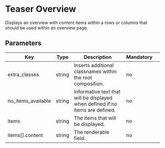 # Teaser Overview

Displays an overview with content items within a rows or columns that should be used within an overview page.

## Parameters

| Key                | Type   | Description                                                                   | Mandatory |     |
| ------------------ | ------ | ----------------------------------------------------------------------------- | --------- | --- |
| extra_classes      | string | Inserts additional classnames within the root composition.                    | no        |     |
| no_items_available | string | Informative text that will be displayed when defined if no items are defined. | no        |     |
| items              | string | The items that will be displayed.                                             | no        |     |
| items[].content    | string | The renderable field.                                                         | no        |     |
